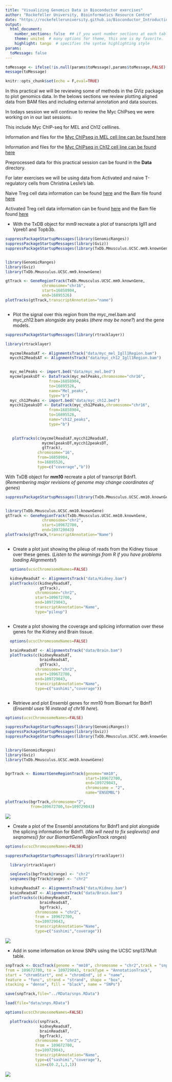 ```yaml
---
title: "Visualizing Genomics Data in Bioconductor exercises"
author: "Rockefeller University, Bioinformatics Resource Centre"
date: "https://rockefelleruniversity.github.io/Bioconductor_Introduction/"
output: 
  html_document:
    number_sections: false  ## if you want number sections at each table header
    theme: united  # many options for theme, this one is my favorite.
    highlight: tango  # specifies the syntax highlighting style
params:
  toMessage: false    
---
```


```r
toMessage <- ifelse(!is.null(params$toMessage),params$toMessage,FALSE)
message(toMessage)
```

```r
knitr::opts_chunk$set(echo = F,eval=TRUE)
```

In this practical we will be reviewing some of methods in the GViz package to plot genomics data. In the belows sections we review plotting aligned data from BAM files and including external annotation and data sources.

In todays session we will continue to review the Myc ChIPseq we were working on in our last sessions.

This include Myc ChIP-seq for MEL and Ch12 celllines.

Information and files for the [Myc ChIPseq in MEL cell line can be found here](https://www.encodeproject.org/experiments/ENCSR000EUA/)

Information and files for the [Myc ChIPseq in Ch12 cell line can be found here](https://www.encodeproject.org/experiments/ENCSR000ERN/)

Preprocessed data for this practical session can be found in the **Data** directory.

For later exercises we will be using data from Activated and naive T-regulatory cells from Christina Leslie's lab.

Naive Treg cell data information can be found [here](https://www.encodeproject.org/experiments/ENCSR486LMB/) and the Bam file found [here](https://www.encodeproject.org/files/ENCFF906UTB/@@download/ENCFF906UTB.bam)

Activated Treg cell data information can be found [here](https://www.encodeproject.org/experiments/ENCSR726DNP/) and the Bam file found [here](https://www.encodeproject.org/files/ENCFF726OCP/@@download/ENCFF726OCP.bam)


* With the TxDB object for mm9 recreate a plot of transcripts Igll1 and Vpreb1 and Topb3b.


```r

suppressPackageStartupMessages(library(GenomicRanges))
suppressPackageStartupMessages(library(Gviz))
suppressPackageStartupMessages(library(TxDb.Mmusculus.UCSC.mm9.knownGene))


library(GenomicRanges)
library(Gviz)
library(TxDb.Mmusculus.UCSC.mm9.knownGene)

gtTrack <- GeneRegionTrack(TxDb.Mmusculus.UCSC.mm9.knownGene,
                chromosome="chr16",
                start=16858904,
                end=16895526)
plotTracks(gtTrack,transcriptAnnotation="name")



```


* Plot the signal over this region from the myc_mel.bam and myc_ch12.bam alongside any peaks (*there may be none?*) and the gene models. 


```r
suppressPackageStartupMessages(library(rtracklayer))

library(rtracklayer)

  mycmelReadsAT <- AlignmentsTrack("data/myc_mel_Igll1Region.bam")
  mycch12ReadsAT <- AlignmentsTrack("data/myc_ch12_Igll1Region.bam")


  myc_melPeaks <- import.bed("data/myc_mel.bed")
  mycmelpeaksDT <- DataTrack(myc_melPeaks,chromosome="chr16",
                   from=16858904,
                   to=16895526,
                   name="Mel_peaks",
                   type="b")
  myc_ch12Peaks <- import.bed("data/myc_ch12.bed")
  mycch12peaksDT <- DataTrack(myc_ch12Peaks,chromosome="chr16",
                   from=16858904,
                   to=16895526,
                   name="ch12_peaks",
                   type="b")

   
   plotTracks(c(mycmelReadsAT,mycch12ReadsAT,
                mycmelpeaksDT,mycch12peaksDT,
                gtTrack),
              chromosome="16",
              from=16858904,
              to=16895526,
              type=c("coverage","b"))


```


With TxDB object for **mm10** recreate a plot of transcript Bdnf1. (*Remembering major revisions of genome may change coordinates of genes*)


```r

suppressPackageStartupMessages(library(TxDb.Mmusculus.UCSC.mm10.knownGene))


library(TxDb.Mmusculus.UCSC.mm10.knownGene)
gtTrack <- GeneRegionTrack(TxDb.Mmusculus.UCSC.mm10.knownGene,
                chromosome="chr2",
                start=109672700,
                end=109729043)
plotTracks(gtTrack,transcriptAnnotation="Name")



```


* Create a plot just showing the pileup of reads from the Kidney tissue over these genes. (*Listen to the warnings from R if you have problems loading Alignments!*)

```r

  options(ucscChromosomeNames=FALSE)

  kidneyReadsAT <- AlignmentsTrack("data/Kidney.bam")
  plotTracks(c(kidneyReadsAT,
               gtTrack),
             chromosome="chr2",
             start=109672700,
             end=109729043,
             transcriptAnnotation="Name",
             type="pileup")



```


* Create a plot showing the coverage and splicing information over these genes for the Kidney and Brain tissue.

```r

  options(ucscChromosomeNames=FALSE)

  brainReadsAT <- AlignmentsTrack("data/Brain.bam")
  plotTracks(c(kidneyReadsAT,
               brainReadsAT,
               gtTrack),
             chromosome="chr2",
             start=109672700,
             end=109729043,
             transcriptAnnotation="Name",
             type=c("sashimi","coverage"))



```



* Retrieve and plot Ensembl genes for mm10 from Biomart for Bdnf1 (*Ensembl uses 16 instead of chr16 here*).


```r
options(ucscChromosomeNames=FALSE)

suppressPackageStartupMessages(library(GenomicRanges))
suppressPackageStartupMessages(library(Gviz))
suppressPackageStartupMessages(library(TxDb.Mmusculus.UCSC.mm9.knownGene))


library(GenomicRanges)
library(Gviz)
library(TxDb.Mmusculus.UCSC.mm10.knownGene)


bgrTrack <- BiomartGeneRegionTrack(genome="mm10",
                                   start=109672700,
                                   end=109729043,
                                   chromosome = "2",
                                   name="ENSEMBL")

plotTracks(bgrTrack,chromosome="2",
           from=109672700,to=109729043)

```

![](imgs/exercise1.png)

* Create a plot of the Ensembl annotations for Bdnf1 and plot alongside the splicing information for Bdnf1. (*We will need to fix seqlevels() and seqnames() for our BiomartGeneRegionTrack ranges*)

```r
options(ucscChromosomeNames=FALSE)

suppressPackageStartupMessages(library(rtracklayer))

  library(rtracklayer)

  seqlevels(bgrTrack@range) <- "chr2"
  seqnames(bgrTrack@range) <- "chr2"

  kidneyReadsAT <- AlignmentsTrack("data/Kidney.bam")
  brainReadsAT <- AlignmentsTrack("data/Brain.bam")
  plotTracks(c(kidneyReadsAT,
               brainReadsAT,
               bgrTrack),
             chromosome = "chr2",
             from = 109672700, 
             to=109729043,
             transcriptAnnotation="Name",
             type=c("sashimi","coverage"))

```

![](imgs/exercise2.png)

* Add in some information on know SNPs using the UCSC snp137Mult table.

```r

snpTrack <- UcscTrack(genome = "mm10", chromosome = "chr2",track = "snp137Mult",
from = 109672700, to = 109729043, trackType = "AnnotationTrack",
start = "chromStart", end = "chromEnd", id = "name",
feature = "func", strand = "strand", shape = "box",
stacking = "dense", fill = "black", name = "SNPs")

save(snpTrack,file="../RData/snps.RData")
```

```r
load(file="data/snps.RData")
```


```r
options(ucscChromosomeNames=FALSE)

  plotTracks(c(snpTrack,
               kidneyReadsAT,
               brainReadsAT,
               bgrTrack),
             chromosome = "chr2",
             from = 109672700, 
             to=109729043,
             transcriptAnnotation="Name",
             type=c("sashimi","coverage"),
             size=c(0.2,1,1,1))

```

![](imgs/exercise3.png)
